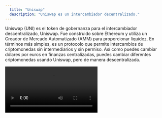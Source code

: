 ```yaml
---
  title: "Uniswap"
  description: "Uniswap es un intercambiador decentralizado."
---
```


Uniswap (UNI) es el token de gobernanza para el intercambiador descentralizado, Uniswap. Fue construido sobre Ethereum y utiliza un Creador de Mercado Automatizado (AMM) para proporcionar liquidez. En términos más simples, es un protocolo que permite intercambios de criptomonedas sin intermediarios y sin permiso. Así como puedes cambiar dólares por euros en finanzas centralizadas, puedes cambiar diferentes criptomonedas usando Uniswap, pero de manera descentralizada.

<video controls autoPlay loop playsInline>
  <source src="/vid/uni.mp4" type="video/mp4" />
  Lo sentimos, tu navegador no puede reproducir videos incrustados.
</video>
